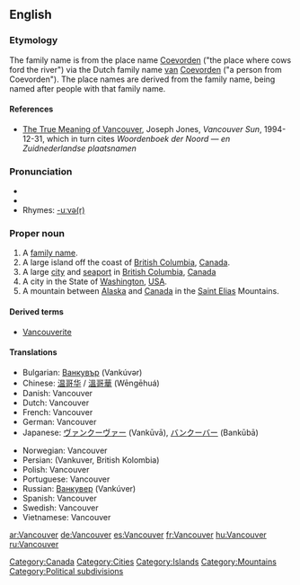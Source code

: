 {{wikipedia}}
==English==

===Etymology===
The family name is from the {{D.}} place name [[Coevorden]] ("the place where cows ford the river") via the Dutch family name [[van]] [[Coevorden]] ("a person from Coevorden").  The place names are derived from the family name, being named after people with that family name.

====References====
{{rfc-level|References at L4+ not in L3 POS section}}
* [http://www.library.ubc.ca./jones/vanety.html The True Meaning of Vancouver], Joseph Jones, ''Vancouver Sun'', 1994-12-31, which in turn cites ''Woordenboek der Noord &mdash; en Zuidnederlandse plaatsnamen''

===Pronunciation===
* {{audio|en-us-Vancouver.ogg|Vancouver (US)}}
* {{audio|Ca-en-Vancouver.ogg|Vancouver (Canadian)}}
* Rhymes: [[Rhymes:English:-uːvə(r)|-uːvə(r)]]

===Proper noun===
{{en-proper noun}}

# A [[family name]].
# A large island off the coast of [[British Columbia]], [[Canada]].
# A large [[city]] and [[seaport]] in [[British Columbia]], [[Canada]]
# A city in the State of [[Washington]], [[USA]].
# A mountain between [[Alaska]] and [[Canada]] in the [[Saint Elias]] Mountains.

====Derived terms====
* [[Vancouverite]]

====Translations====
{{top}}
* Bulgarian: [[Ванкувър]] (Vankúvər) {{m}}
* Chinese: [[温哥华]] / [[溫哥華]] (Wēngēhuá)
* Danish: Vancouver
* Dutch: Vancouver
* French: Vancouver
* German: Vancouver
* Japanese: [[ヴァンクーヴァー]] (Vankūvā), [[バンクーバー]] (Bankūbā)
{{mid}}
* Norwegian: Vancouver
* Persian: {{fa-Arab|[[ونکوور، بریتیش کلمبیا]]}} (Vankuver, British Kolombia)
* Polish: Vancouver
* Portuguese: Vancouver
* Russian: [[Ванкувер]] (Vankúver) {{m}}
* Spanish: Vancouver
* Swedish: Vancouver
* Vietnamese: Vancouver
{{bottom}}

[[Category:Canada]]
[[Category:Cities]]
[[Category:Islands]]
[[Category:Mountains]]
[[Category:Political subdivisions]]

[[ar:Vancouver]]
[[de:Vancouver]]
[[es:Vancouver]]
[[fr:Vancouver]]
[[hu:Vancouver]]
[[ru:Vancouver]]